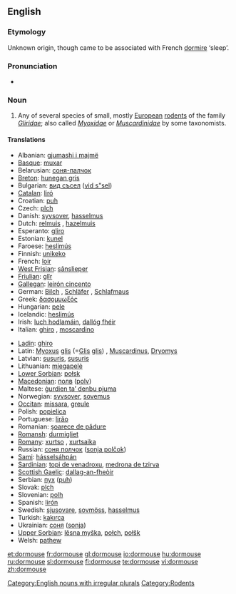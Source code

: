 ==English==
{{wikipedia}}

===Etymology===
Unknown origin, though came to be associated with French [[dormire]] ‘sleep’.

===Pronunciation===
* {{IPA|/ˈdɔːmaʊs/}}

===Noun===
{{en-noun|dormice}}

# Any of several species of small, mostly [[European]] [[rodent]]s of the family ''[[Gliridae]]''; also called ''[[Myoxidae]]'' or ''[[Muscardinidae]]'' by some taxonomists.

====Translations====
{{top}}
* Albanian: [[gjumashi i majmë]]
* [[Basque]]: [[muxar]]
* Belarusian: [[соня-палчок]]
* [[Breton]]: [[hunegan gris]]
* Bulgarian: [[вид съсел]] ([[vid s"sel]])
* [[Catalan]]: [[liró]]
* Croatian: [[puh]]
* Czech: [[plch]]
* Danish: [[syvsover]], [[hasselmus]]
* Dutch: [[relmuis]] {{f}}, [[hazelmuis]] {{f}}
* Esperanto: [[gliro]]
* Estonian: [[kunel]]
* Faroese: [[heslimús]]
* Finnish: [[unikeko]]
* French: [[loir]] {{m}}
* [[West Frisian]]: [[sânslieper]]
* [[Friulian]]: [[glîr]]
* [[Gallegan]]: [[leirón cincento]]
* German: [[Bilch]] {{m}}, [[Schläfer]] {{m}}, [[Schlafmaus]] {{f}}
* Greek: [[δασομυωξός]] '' ''
* Hungarian: [[pele]]
* Icelandic: [[heslimús]]
* Irish: [[luch hodlamáin]], [[dallóg fhéir]]
* Italian: [[ghiro]] {{m}}, [[moscardino]] {{m}}
{{mid}}
* [[Ladin]]: [[ghiro]]
* Latin: [[Myoxus]] [[glis]] (=[[Glis]] [[glis]]) {{m}}, [[Muscardinus]], [[Dryomys]]
* Latvian: [[susuris]], [[susuris]]
* Lithuanian: [[miegapelė]]
* [[Lower Sorbian]]: [[połsk]]
* [[Macedonian]]: [[полв]] ([[polv]])
* Maltese: [[ġurdien ta’ denbu pjuma]]
* Norwegian: [[syvsover]], [[sovemus]]
* [[Occitan]]: [[missara]], [[greule]]
* Polish: [[popielica]] '' ''
* Portuguese: [[lirăo]]
* Romanian: [[şoarece de pădure]]
* [[Romansh]]: [[durmigliet]]
* [[Romany]]: [[xurtso]] {{m}}, [[xurtsaika]] {{f}}
* Russian: [[соня полчок]] ([[sonja polčok]]) {{m}}
* [[Sami]]: [[hásselsáhpán]]
* [[Sardinian]]: [[topi de venadroxu]], [[medrona de tzirva]]
* [[Scottish Gaelic]]: [[dallag-an-fheòir]]
* Serbian: [[пух]] ([[puh]])
* Slovak: [[plch]]
* Slovenian: [[polh]] {{m}}
* Spanish: [[lirón]] '' ''
* Swedish: [[sjusovare]], [[sovmöss]], [[hasselmus]]
* Turkish: [[kakırca]]
* Ukrainian: [[соня]] ([[sonja]])
* [[Upper Sorbian]]: [[lěsna myška]], [[połch]], [[połšk]]
* Welsh: [[pathew]]
{{bottom}}

[[Category:English nouns with irregular plurals]]
[[Category:Rodents]]

[[et:dormouse]]
[[fr:dormouse]]
[[gl:dormouse]]
[[io:dormouse]]
[[hu:dormouse]]
[[ru:dormouse]]
[[sl:dormouse]]
[[fi:dormouse]]
[[te:dormouse]]
[[vi:dormouse]]
[[zh:dormouse]]